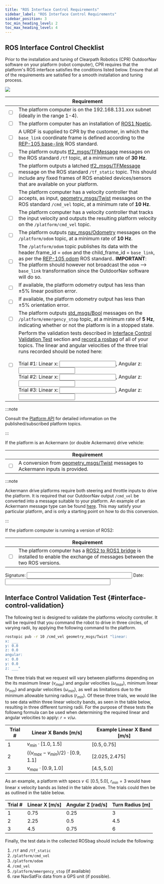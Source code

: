 ---
title: "ROS Interface Control Requirements"
sidebar_label: "ROS Interface Control Requirements"
sidebar_position: 3
toc_min_heading_level: 2
toc_max_heading_level: 4
---

## ROS Interface Control Checklist

Prior to the installation and tuning of Clearpath Robotics (CPR)
OutdoorNav software on your platform (robot computer), CPR requires that the platform's
ROS interface satisfies the conditions listed below. Ensure that all of the requirements
are satisfied for a smooth installation and tuning process.

![](/img/outdoornav_images/onav_interface_control.png)

|      | Requirement |
|------|------------------------------------------------------------------|
| <input type="checkbox"/> | The platform computer is on the 192.168.131.xxx subnet (ideally in the range 1-4). |
| <input type="checkbox"/> | The platform computer has an installation of [ROS1 Noetic](http://wiki.ros.org/noetic/Installation). |
| <input type="checkbox"/> | A URDF is supplied to CPR by the customer, in which the `base_link` coordinate frame is defined according to the [REP-105 base-link](https://www.ros.org/reps/rep-0105.html#base-link) ROS standard.  |
| <input type="checkbox"/> | The platform outputs [tf2_msgs/TFMessage](http://docs.ros.org/en/jade/api/tf2_msgs/html/msg/TFMessage.html) messages on the ROS standard `/tf` topic, at a minimum rate of **30 Hz**. |
| <input type="checkbox"/> | The platform outputs a latched [tf2_msgs/TFMessage](http://docs.ros.org/en/jade/api/tf2_msgs/html/msg/TFMessage.html) message on the ROS standard `/tf_static` topic. This should include any fixed frames of ROS enabled devices/sensors that are available on your platform. |
| <input type="checkbox"/> | The platform computer has a velocity controller that accepts, as input, [geometry_msgs/Twist](http://docs.ros.org/en/melodic/api/geometry_msgs/html/msg/Twist.html) messages on the ROS standard `/cmd_vel` topic, at a minimum rate of **10 Hz**. |
| <input type="checkbox"/> | The platform computer has a velocity controller that tracks the input velocity and outputs the resulting platform velocity on the `/platform/cmd_vel` topic. |
| <input type="checkbox"/> | The platform outputs [nav_msgs/Odometry](http://docs.ros.org/en/noetic/api/nav_msgs/html/msg/Odometry.html) messages on the `/platform/odom` topic, at a minimum rate of **10 Hz**. |
| <input type="checkbox"/> | The `/platform/odom` topic publishes its data with the header.frame_id = `odom` and the child_frame_id = `base_link`, as per the [REP-105 odom](https://www.ros.org/reps/rep-0105.html#odom) ROS standard.. **IMPORTANT**: The platform should however not broadcast the `odom` --> `base_link` transformation since the OutdoorNav software will do so. |
| <input type="checkbox"/> | If available, the platform odometry output has less than ±5% linear position error. |
| <input type="checkbox"/> | If available, the platform odometry output has less than ±5% orientation error. |
| <input type="checkbox"/> | The platform outputs [std_msgs/Bool](http://docs.ros.org/en/noetic/api/std_msgs/html/msg/Bool.html) messages on the `/platform/emergency_stop` topic, at a minimum rate of **5 Hz**, indicating whether or not the platform is in a stopped state. |
| <input type="checkbox"/> | Perform the validation tests described in [Interface Control Validation Test](#interface-control-validation) section and [record a rosbag](http://wiki.ros.org/rosbag/Commandline#rosbag_record) of all of your topics. The linear and angular velocities of the three trial runs recorded should be noted here:<br/><br/>Trial #1: Linear x: <input type="text"/>, Angular z: <input type="text"/><br/>Trial #2: Linear x: <input type="text"/>, Angular z: <input type="text"/><br/>Trial #3: Linear x: <input type="text"/>, Angular z: <input type="text"/><br/> |

:::note

Consult the [Platform API](/docs_outdoornav_user_manual/api/api_endpoints##topics-platform-api) for
detailed information on the published/subscribed platform topics.

:::

If the platform is an Ackermann (or double Ackermann) drive vehicle:

|      | Requirement |
|------|------------------------------------------------------------------|
| <input type="checkbox"/> | A conversion from [geometry_msgs/Twist](http://docs.ros.org/en/melodic/api/geometry_msgs/html/msg/Twist.html) messages to Ackermann inputs is provided. |

:::note

Ackermann drive platforms require both steering and throttle inputs to
drive the platform. It is required that our OutdoorNav output `/cmd_vel`
be converted into a message suitable to your platform. An example of an
Ackermann message type can be found
[here](http://wiki.ros.org/teb_local_planner/Tutorials/Planning%20for%20car-like%20robots).
This may satisfy your particular platform, and is only a starting point
on how to do this conversion.

:::

If the platform computer is running a version of ROS2:

|      | Requirement |
|------|------------------------------------------------------------------|
| <input type="checkbox"/> | The platform computer has a [ROS2 to ROS1 bridge](https://github.com/ros2/ros1_bridge) is installed to enable the exchange of messages between the two ROS versions. |

Signature: <input type="text" size="40" /> Date: <input type="text" size="40" />

## Interface Control Validation Test {#interface-control-validation}

The following test is designed to validate the platforms velocity
controller. It will be required that you command the robot to drive in
three circles, of varying radii, by applying the following command to
the platform.

``` bash
rostopic pub -r 10 /cmd_vel geometry_msgs/Twist "linear:
x: ___
y: 0.0
z: 0.0
angular:
x: 0.0
y: 0.0
z: ___"
```

The three trials that we request will vary between platforms depending
on the its maximum linear $(v_{max})$ and angular velocities
$(\omega_{max})$, minimum linear $(v_{min})$ and angular velocities
$(\omega_{min})$, as well as limitations due to the minimum allowable
turning radius $(r_{min})$. Of these three trials, we would like to see
data within three linear velocity bands, as seen in the table below,
resulting in three different turning radii. For the purpose of these
tests the followng formula can be used when determining the required
linear and angular velocities to apply: $r = v/\omega$.

| Trial \# | Linear X Bands \[m/s\]                     |  Example Linear X Band \[m/s\] |
| ---------|--------------------------------------------|-------------------------------------|
| 1        | $v_{min} \cdot [1.0, 1.5]$                 | $[0.5, 0.75]$ |
| 2        | $((v_{max} - v_{min})/2) \cdot [0.9, 1.1]$ | $[2.025, 2.475]$ |
| 3        | $v_{max} \cdot [0.9, 1.0]$                 | $[4.5, 5.0]$ |

As an example, a platform with specs $v \in [0.5, 5.0]$, $r_{min} = 3$
would have linear x velocity bands as listed in the table above. The
trials could then be as outlined in the table below.

| Trial \#  | Linear X \[m/s\]   | Angular Z \[rad/s\] |Turn Radius \[m\] |
|-----------|--------------------|---------------------|------------------|
| 1         | 0.75               | 0.25                | 3 |
| 2         | 2.25               | 0.5                 | 4.5 |
| 3         | 4.5                |  0.75               |  6 |

Finally, the test data in the collected ROSbag should include the
following:

1.  `/tf` and `/tf_static`
2.  `/platform/cmd_vel`
3.  `/platform/odom`
4.  `/cmd_vel`
5.  `/platform/emergency_stop` (if available)
6.  raw NavSatFix data from a GPS unit (if possible).
